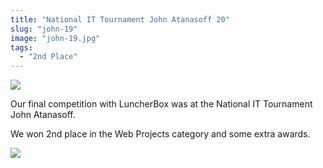 ```yaml
---
title: "National IT Tournament John Atanasoff 20"
slug: "john-19"
image: "john-19.jpg"
tags:
  - "2nd Place"
---
```


![](/john-19.jpg)

Our final competition with LuncherBox was at the National IT Tournament John Atanasoff.

We won 2nd place in the Web Projects category and some extra awards.

![](/john-19-extra.jpg)
